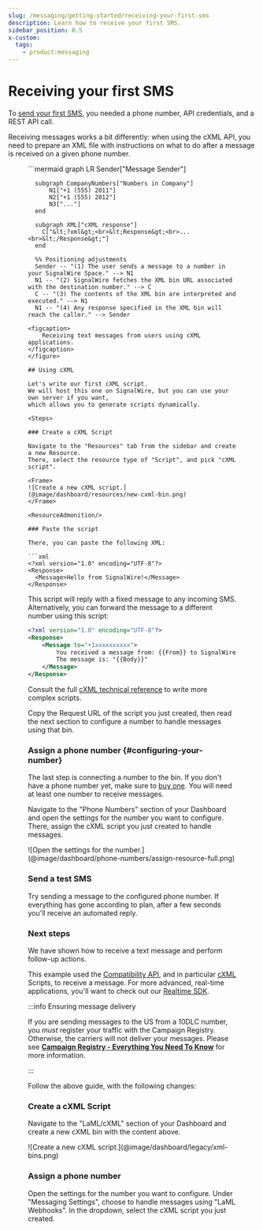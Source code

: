 ```yaml
---
slug: /messaging/getting-started/receiving-your-first-sms
description: Learn how to receive your first SMS.
sidebar_position: 0.5
x-custom:
  tags:
    - product:messaging
---
```



# Receiving your first SMS

To [send your first SMS](/messaging/getting-started/sending-your-first-sms), you needed a
phone number, API credentials, and a REST API call.

Receiving messages works a bit differently: when using the cXML API,
you need to prepare an XML file with instructions on what to do after a message
is received on a given phone number.

<figure>
  ```mermaid
  graph LR
      Sender["Message Sender"]

      subgraph CompanyNumbers["Numbers in Company"]
          N1["+1 (555) 2011"]
          N2["+1 (555) 2012"]
          N3["..."]
      end

      subgraph XML["cXML response"]
        C["&lt;?xml&gt;<br>&lt;Response&gt;<br>...<br>&lt;/Response&gt;"]
      end

      %% Positioning adjustments
      Sender -- "(1) The user sends a message to a number in your SignalWire Space." --> N1
      N1 -- "(2) SignalWire fetches the XML bin URL associated with the destination number." --> C
      C -- "(3) The contents of the XML bin are interpreted and executed." --> N1
      N1 -- "(4) Any response specified in the XML bin will reach the caller." --> Sender
  ```
  <figcaption>
      Receiving text messages from users using cXML applications.
  </figcaption>
</figure>

## Using cXML

Let's write our first cXML script. 
We will host this one on SignalWire, but you can use your own server if you want,
which allows you to generate scripts dynamically.

<Steps>

### Create a cXML Script

Navigate to the "Resources" tab from the sidebar and create a new Resource. 
There, select the resource type of "Script", and pick "cXML script". 

<Frame>
  ![Create a new cXML script.](@image/dashboard/resources/new-cxml-bin.png)
</Frame>

<ResourceAdmonition/>

### Paste the script

There, you can paste the following XML:

```xml
<?xml version="1.0" encoding="UTF-8"?>
<Response>
    <Message>Hello from SignalWire!</Message>
</Response>
```

This script will reply with a fixed message to any incoming SMS. 
Alternatively, you can forward the message to a different number using this script:

```xml
<?xml version="1.0" encoding="UTF-8"?>
<Response>
    <Message to="+1xxxxxxxxxx">
        You received a message from: {{From}} to SignalWire number: {{To}}.
        The message is: "{{Body}}"
    </Message>
</Response>
```

Consult the full [cXML technical reference](/compatibility-api/cxml) 
to write more complex scripts.

Copy the Request URL of the script you just created, then read the next section to configure a number to handle messages using that bin.

### Assign a phone number {#configuring-your-number}

The last step is connecting a number to the bin. 
If you don't have a phone number yet, make sure to 
[buy one](/platform/phone-numbers/getting-started/buying-a-phone-number). 
You will need at least one number to receive messages.

Navigate to the "Phone Numbers" section of your Dashboard and open the settings for the number you want to configure.
There, assign the cXML script you just created to handle messages.

<Frame>
  ![Open the settings for the number.](@image/dashboard/phone-numbers/assign-resource-full.png)
</Frame>

### Send a test SMS

Try sending a message to the configured phone number.
If everything has gone according to plan, after a few seconds you'll receive an automated reply.

### Next steps

We have shown how to receive a text message and perform follow-up actions.

This example used the [Compatibility API](/compatibility-api), 
and in particular [cXML](compatibility-api/cxml/index.mdx) Scripts, 
to receive a message. 
For more advanced, real-time applications, you'll want to check out our 
[Realtime SDK](/sdks/relay-realtime-sdk/).

</Steps>

:::info Ensuring message delivery

If you are sending messages to the US from a 10DLC number, 
you _must_ register your traffic with the Campaign Registry. 
Otherwise, the carriers will not deliver your messages. 
Please see [**Campaign Registry - Everything You Need To Know**](/messaging/get-started/campaign-registry) for more information.

:::

<LegacyInstructions/>

<AccordionGroup>

<Accordion title="cXML Scripts in the Legacy Dashboard" description="Follow these steps if your SignalWire Space is on the Legacy Dashboard">

Follow the above guide, with the following changes:

### Create a cXML Script

Navigate to the "LaML/cXML" section of your Dashboard and create a new cXML bin with the content above.

<Frame>
  ![Create a new cXML script.](@image/dashboard/legacy/xml-bins.png)
</Frame>

### Assign a phone number

Open the settings for the number you want to configure. 
Under "Messaging Settings", choose to handle messages using "LaML Webhooks". 
In the dropdown, select the cXML script you just created.

</Accordion>

<UiAccordion/>

</AccordionGroup>